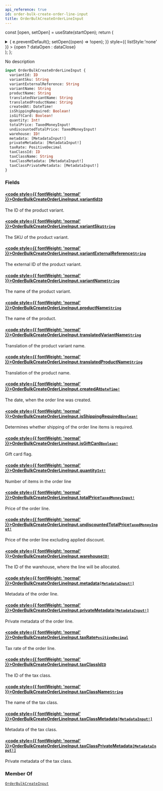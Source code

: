 ```yaml
---
api_reference: true
id: order-bulk-create-order-line-input
title: OrderBulkCreateOrderLineInput
---
```






const [open, setOpen] = useState(startOpen);
return (
<details {...(open ? { open: true } : {})} className="details" style={{ border:'none', boxShadow:'none', background:'var(--ifm-background-color)' }}>
<summary
onClick={(e) => {
e.preventDefault();
setOpen((open) => !open);
}}
style={{ listStyle:'none' }} >
{open ? dataOpen : dataClose}
</summary>
{open && children}
</details>
);
};

No description

```graphql
input OrderBulkCreateOrderLineInput {
  variantId: ID
  variantSku: String
  variantExternalReference: String
  variantName: String
  productName: String
  translatedVariantName: String
  translatedProductName: String
  createdAt: DateTime!
  isShippingRequired: Boolean!
  isGiftCard: Boolean!
  quantity: Int!
  totalPrice: TaxedMoneyInput!
  undiscountedTotalPrice: TaxedMoneyInput!
  warehouse: ID!
  metadata: [MetadataInput!]
  privateMetadata: [MetadataInput!]
  taxRate: PositiveDecimal
  taxClassId: ID
  taxClassName: String
  taxClassMetadata: [MetadataInput!]
  taxClassPrivateMetadata: [MetadataInput!]
}
```

### Fields

#### [<code style={{ fontWeight: 'normal' }}>OrderBulkCreateOrderLineInput.<b>variantId</b></code>](#)<Bullet />[`ID`](../../../api-reference/miscellaneous/scalars/id.mdx) <Badge class="badge badge--secondary" text="scalar"/> <Badge class="badge badge--secondary" text="miscellaneous"/>

The ID of the product variant.

#### [<code style={{ fontWeight: 'normal' }}>OrderBulkCreateOrderLineInput.<b>variantSku</b></code>](#)<Bullet />[`String`](../../../api-reference/miscellaneous/scalars/string.mdx) <Badge class="badge badge--secondary" text="scalar"/> <Badge class="badge badge--secondary" text="miscellaneous"/>

The SKU of the product variant.

#### [<code style={{ fontWeight: 'normal' }}>OrderBulkCreateOrderLineInput.<b>variantExternalReference</b></code>](#)<Bullet />[`String`](../../../api-reference/miscellaneous/scalars/string.mdx) <Badge class="badge badge--secondary" text="scalar"/> <Badge class="badge badge--secondary" text="miscellaneous"/>

The external ID of the product variant.

#### [<code style={{ fontWeight: 'normal' }}>OrderBulkCreateOrderLineInput.<b>variantName</b></code>](#)<Bullet />[`String`](../../../api-reference/miscellaneous/scalars/string.mdx) <Badge class="badge badge--secondary" text="scalar"/> <Badge class="badge badge--secondary" text="miscellaneous"/>

The name of the product variant.

#### [<code style={{ fontWeight: 'normal' }}>OrderBulkCreateOrderLineInput.<b>productName</b></code>](#)<Bullet />[`String`](../../../api-reference/miscellaneous/scalars/string.mdx) <Badge class="badge badge--secondary" text="scalar"/> <Badge class="badge badge--secondary" text="miscellaneous"/>

The name of the product.

#### [<code style={{ fontWeight: 'normal' }}>OrderBulkCreateOrderLineInput.<b>translatedVariantName</b></code>](#)<Bullet />[`String`](../../../api-reference/miscellaneous/scalars/string.mdx) <Badge class="badge badge--secondary" text="scalar"/> <Badge class="badge badge--secondary" text="miscellaneous"/>

Translation of the product variant name.

#### [<code style={{ fontWeight: 'normal' }}>OrderBulkCreateOrderLineInput.<b>translatedProductName</b></code>](#)<Bullet />[`String`](../../../api-reference/miscellaneous/scalars/string.mdx) <Badge class="badge badge--secondary" text="scalar"/> <Badge class="badge badge--secondary" text="miscellaneous"/>

Translation of the product name.

#### [<code style={{ fontWeight: 'normal' }}>OrderBulkCreateOrderLineInput.<b>createdAt</b></code>](#)<Bullet />[`DateTime!`](../../../api-reference/miscellaneous/scalars/date-time.mdx) <Badge class="badge badge--secondary" text="non-null"/> <Badge class="badge badge--secondary" text="scalar"/> <Badge class="badge badge--secondary" text="miscellaneous"/>

The date, when the order line was created.

#### [<code style={{ fontWeight: 'normal' }}>OrderBulkCreateOrderLineInput.<b>isShippingRequired</b></code>](#)<Bullet />[`Boolean!`](../../../api-reference/miscellaneous/scalars/boolean.mdx) <Badge class="badge badge--secondary" text="non-null"/> <Badge class="badge badge--secondary" text="scalar"/> <Badge class="badge badge--secondary" text="miscellaneous"/>

Determines whether shipping of the order line items is required.

#### [<code style={{ fontWeight: 'normal' }}>OrderBulkCreateOrderLineInput.<b>isGiftCard</b></code>](#)<Bullet />[`Boolean!`](../../../api-reference/miscellaneous/scalars/boolean.mdx) <Badge class="badge badge--secondary" text="non-null"/> <Badge class="badge badge--secondary" text="scalar"/> <Badge class="badge badge--secondary" text="miscellaneous"/>

Gift card flag.

#### [<code style={{ fontWeight: 'normal' }}>OrderBulkCreateOrderLineInput.<b>quantity</b></code>](#)<Bullet />[`Int!`](../../../api-reference/miscellaneous/scalars/int.mdx) <Badge class="badge badge--secondary" text="non-null"/> <Badge class="badge badge--secondary" text="scalar"/> <Badge class="badge badge--secondary" text="miscellaneous"/>

Number of items in the order line

#### [<code style={{ fontWeight: 'normal' }}>OrderBulkCreateOrderLineInput.<b>totalPrice</b></code>](#)<Bullet />[`TaxedMoneyInput!`](../../../api-reference/orders/inputs/taxed-money-input.mdx) <Badge class="badge badge--secondary" text="non-null"/> <Badge class="badge badge--secondary" text="input"/> <Badge class="badge badge--secondary" text="orders"/>

Price of the order line.

#### [<code style={{ fontWeight: 'normal' }}>OrderBulkCreateOrderLineInput.<b>undiscountedTotalPrice</b></code>](#)<Bullet />[`TaxedMoneyInput!`](../../../api-reference/orders/inputs/taxed-money-input.mdx) <Badge class="badge badge--secondary" text="non-null"/> <Badge class="badge badge--secondary" text="input"/> <Badge class="badge badge--secondary" text="orders"/>

Price of the order line excluding applied discount.

#### [<code style={{ fontWeight: 'normal' }}>OrderBulkCreateOrderLineInput.<b>warehouse</b></code>](#)<Bullet />[`ID!`](../../../api-reference/miscellaneous/scalars/id.mdx) <Badge class="badge badge--secondary" text="non-null"/> <Badge class="badge badge--secondary" text="scalar"/> <Badge class="badge badge--secondary" text="miscellaneous"/>

The ID of the warehouse, where the line will be allocated.

#### [<code style={{ fontWeight: 'normal' }}>OrderBulkCreateOrderLineInput.<b>metadata</b></code>](#)<Bullet />[`[MetadataInput!]`](../../../api-reference/miscellaneous/inputs/metadata-input.mdx) <Badge class="badge badge--secondary" text="list"/> <Badge class="badge badge--secondary" text="input"/> <Badge class="badge badge--secondary" text="miscellaneous"/>

Metadata of the order line.

#### [<code style={{ fontWeight: 'normal' }}>OrderBulkCreateOrderLineInput.<b>privateMetadata</b></code>](#)<Bullet />[`[MetadataInput!]`](../../../api-reference/miscellaneous/inputs/metadata-input.mdx) <Badge class="badge badge--secondary" text="list"/> <Badge class="badge badge--secondary" text="input"/> <Badge class="badge badge--secondary" text="miscellaneous"/>

Private metadata of the order line.

#### [<code style={{ fontWeight: 'normal' }}>OrderBulkCreateOrderLineInput.<b>taxRate</b></code>](#)<Bullet />[`PositiveDecimal`](../../../api-reference/miscellaneous/scalars/positive-decimal.mdx) <Badge class="badge badge--secondary" text="scalar"/> <Badge class="badge badge--secondary" text="miscellaneous"/>

Tax rate of the order line.

#### [<code style={{ fontWeight: 'normal' }}>OrderBulkCreateOrderLineInput.<b>taxClassId</b></code>](#)<Bullet />[`ID`](../../../api-reference/miscellaneous/scalars/id.mdx) <Badge class="badge badge--secondary" text="scalar"/> <Badge class="badge badge--secondary" text="miscellaneous"/>

The ID of the tax class.

#### [<code style={{ fontWeight: 'normal' }}>OrderBulkCreateOrderLineInput.<b>taxClassName</b></code>](#)<Bullet />[`String`](../../../api-reference/miscellaneous/scalars/string.mdx) <Badge class="badge badge--secondary" text="scalar"/> <Badge class="badge badge--secondary" text="miscellaneous"/>

The name of the tax class.

#### [<code style={{ fontWeight: 'normal' }}>OrderBulkCreateOrderLineInput.<b>taxClassMetadata</b></code>](#)<Bullet />[`[MetadataInput!]`](../../../api-reference/miscellaneous/inputs/metadata-input.mdx) <Badge class="badge badge--secondary" text="list"/> <Badge class="badge badge--secondary" text="input"/> <Badge class="badge badge--secondary" text="miscellaneous"/>

Metadata of the tax class.

#### [<code style={{ fontWeight: 'normal' }}>OrderBulkCreateOrderLineInput.<b>taxClassPrivateMetadata</b></code>](#)<Bullet />[`[MetadataInput!]`](../../../api-reference/miscellaneous/inputs/metadata-input.mdx) <Badge class="badge badge--secondary" text="list"/> <Badge class="badge badge--secondary" text="input"/> <Badge class="badge badge--secondary" text="miscellaneous"/>

Private metadata of the tax class.

### Member Of

[`OrderBulkCreateInput`](../../../api-reference/orders/inputs/order-bulk-create-input.mdx) <Badge class="badge badge--secondary" text="input"/>
